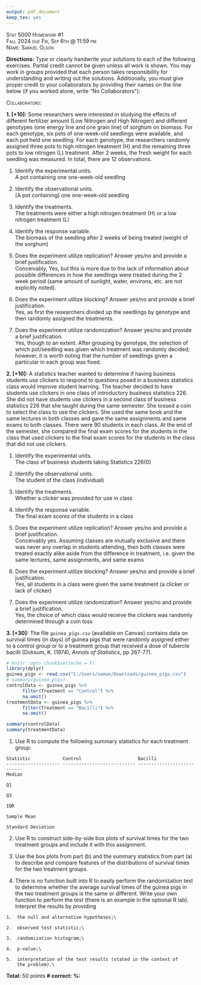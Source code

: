 ```yaml
---
output: pdf_document
keep_tex: yes 
---
```


[Stat 5000]{.smallcaps}
[Homework #1]{.smallcaps}\
[Fall 2024]{.smallcaps}
[due Fri, Sep 6th @ 11:59 pm]{.smallcaps}\
[Name: Samuel Olson]{.smallcaps} \

**Directions:** Type or clearly handwrite your solutions to each of the following exercises. Partial credit cannot be given unless all work is shown. You may work in groups provided that each person takes responsibility for understanding and writing out the solutions. Additionally, you must give proper credit to your collaborators by providing their names on the line below (if you worked alone, write "No Collaborators\"):\

[Collaborators: ]{.smallcaps}\

**1. [+10]:** Some researchers were interested in studying the effects of different fertilizer amount (Low Nitrogen and High Nitrogen) and different genotypes (one energy line and one grain line) of sorghum on biomass. For each genotype, six pots of one-week-old seedlings were available, and each pot held one seedling. For each genotype, the researchers randomly assigned three pots to high nitrogen treatment (H) and the remaining three pots to low nitrogen (L) treatment. After 2 weeks, the fresh weight for each seedling was measured. In total, there are 12 observations.\

  1.  Identify the experimental units.\
    A pot containing one one-week-old seedling
  
  2.  Identify the observational units.\
    [A pot containing] one one-week-old seedling
  
  3.  Identify the treatments.\
    The treatments were either a high nitrogen treatment (H) or a low nitrogen treatment (L)
  
  4.  Identify the response variable.\
    The biomass of the seedling after 2 weeks of being treated (weight of the sorghum)
  
  5.  Does the experiment utilize replication? Answer yes/no and provide a brief justification.\
    Conceivably, Yes, but this is more due to the lack of information about possible differences in how the seedlings were treated during the 2 week period (same amount of sunlight, water, environs, etc. are not explicitly noted). 
  
  6.  Does the experiment utilize blocking? Answer yes/no and provide a brief justification.\
  Yes, as first the researchers divided up the seedlings by genotype and then randomly assigned the treatments.
  
  7.  Does the experiment utilize randomization? Answer yes/no and provide a brief justification.\
  Yes, though to an extent. After grouping by genotype, the selection of which pot/seedling was given which treatment was randomly decided; however, it is worth noting that the number of seedlings given a particular in each group was fixed. 

**2. [+10]:** A statistics teacher wanted to determine if having business students use clickers to respond to questions posed in a business statistics class would improve student learning. The teacher decided to have students use clickers in one class of introductory business statistics 226. She did not have students use clickers in a second class of business statistics 226 that she taught during the same semester. She tossed a coin to select the class to use the clickers. She used the same book and the same lectures in both classes and gave the same assignments and same exams to both classes. There were 90 students in each class. At the end of the semester, she compared the final exam scores for the students in the class that used clickers to the final exam scores for the students in the class that did not use clickers.\

  1.  Identify the experimental units.\
    The class of business students taking Statistics 226(0)
  
  2.  Identify the observational units.\
    The student of the class (individual)
  
  3.  Identify the treatments.\
    Whether a clicker was provided for use in class
  
  4.  Identify the response variable.\
    The final exam scores of the students in a class 
  
  5.  Does the experiment utilize replication? Answer yes/no and provide a brief justification.\
  Conceivably yes. Assuming classes are mutually exclusive and there was never any overlap in students attending, then both classes were treated exactly alike aside from the difference in treatment, i.e. given the same lectures, same assignments, and same exams 
  
  6.  Does the experiment utilize blocking? Answer yes/no and provide a brief justification.\
  Yes, all students in a class were given the same treatment (a clicker or lack of clicker)
  
  7.  Does the experiment utilize randomization? Answer yes/no and provide a brief justification.\
  Yes, the choice of which class would receive the clickers was randomly determined through a coin toss

**3. [+30]:** The file `guinea_pigs.csv` (available on Canvas) contains data on survival times (in days) of guinea pigs that were randomly assigned either to a control group or to a treatment group that received a dose of tubercle bacilli (Doksum, K. (1974), *Annals of Statistics*, pp 267-77).

```r
# knitr::opts_chunk$set(echo = F)
library(dplyr)
guinea_pigs <- read.csv("C:/Users/samue/Downloads/guinea_pigs.csv")
# summary(guinea_pigs)
controlData <- guinea_pigs %>% 
      filter(Treatment == "Control") %>% 
      na.omit()
treatmentData <- guinea_pigs %>% 
      filter(Treatment == "Bacilli") %>% 
      na.omit()

summary(controlData)
summary(treatmentData)
```

  1.  Use R to compute the following summary statistics for each treatment group:

    Statistic            Control                     Bacilli 
    -------------------- --------------------------- ---------------------------
    Median                                           
                                                     
    Q1                                               
                                                     
    Q3                                               
                                                     
    IQR                                              
                                                     
    Sample Mean                                      
                                                     
    Standard Deviation   

  2.  Use R to construct side-by-side box plots of survival times for the two treatment groups and include it with this assignment.\
  
  3.  Use the box plots from part (b) and the summary statistics from part (a) to describe and compare features of the distributions of survival times for the two treatment groups.\
  
  4.  There is no function built into R to easily perform the randomization test to determine whether the average survival times of the guinea pigs in the two treatment groups is the same or different. Write your own function to perform the test (there is an example in the optional R lab). Interpret the results by providing\

    1.  the null and alternative hypotheses;\
    
    2.  observed test statistic;\
    
    3.  randomization histogram;\
    
    4.  p-value;\
    
    5.  interpretation of the test results (stated in the context of
        the problem).\

**Total:** 50 points **\# correct:** **%:**


